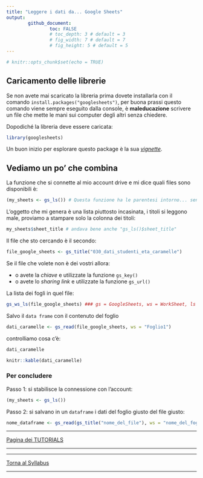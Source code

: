 ```yaml
---
title: "Leggere i dati da... Google Sheets"
output: 
        github_document:
                toc: FALSE
                # toc_depth: 3 # default = 3
                # fig_width: 7 # default = 7
                # fig_height: 5 # default = 5
---
```


```r
# knitr::opts_chunk$set(echo = TRUE)
```

## Caricamento delle librerie


Se non avete mai scaricato la libreria prima dovete installarla con il comando `install.packages("googlesheets")`, per buona prassi questo comando viene sempre eseguito dalla console, è **maleducazione** scrivere un file che mette le mani sui computer degli altri senza chiedere.

Dopodiché la libreria deve essere caricata:

```r
library(googlesheets)
```

Un buon inizio per esplorare questo package è la sua [_vignette_](https://cran.r-project.org/web/packages/googlesheets/vignettes/basic-usage.html).

## Vediamo un po' che combina

La funzione che si connette al mio account drive e mi dice quali files sono disponibili è:

```r
(my_sheets <- gs_ls()) # Questa funzione ha le parentesi intorno... senza non funziona...
```

L'oggetto che mi genera è una lista piuttosto incasinata, i titoli si leggono male, proviamo a stampare solo la colonna dei titoli:

```r
my_sheets$sheet_title # andava bene anche "gs_ls()$sheet_title"
```

Il file che sto cercando è il secondo:

```r
file_google_sheets <- gs_title("030_dati_studenti_eta_caramelle")
```

Se il file che volete non è dei vostri allora:

* o avete la _chiave_ e utilizzate la funzione `gs_key()`
* o avete lo _sharing link_ e utilizzate la funzione `gs_url()`

La lista dei fogli in quel file:

```r
gs_ws_ls(file_google_sheets) ### gs = GoogleSheets, ws = WorkSheet, ls = LiSt
```

Salvo il `data frame` con il contenuto del foglio

```r
dati_caramelle <- gs_read(file_google_sheets, ws = "Foglio1")
```

controlliamo cosa c'è:

```r
dati_caramelle
```

```r
knitr::kable(dati_caramelle)
```

### Per concludere

Passo 1: si stabilisce la connessione con l'account:

```r
(my_sheets <- gs_ls())
```

Passo 2: si salvano in un `dataframe` i dati del foglio giusto del file giusto:

```r
nome_dataframe <- gs_read(gs_title("nome_del_file"), ws = "nome_del_foglio")
```


---

<div align="center">
[Pagina dei TUTORIALS](../../tutorials/)
</div>

---

---

<div align="center">
[Torna al Syllabus](../README.md)
</div>
---